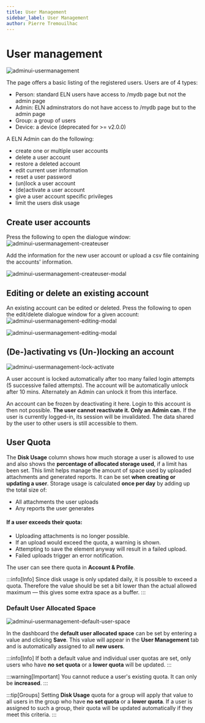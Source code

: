 ```yaml
---
title: User Management
sidebar_label: User Management
author: Pierre Tremouilhac
---
```


# User management

![adminui-usermanagement](@site/static/img/admin_ui/admin_ui-user_management.png)

The page offers a basic listing of the registered users.
Users are of 4 types:
- Person: standard ELN users have access to /mydb page but not the admin page
- Admin: ELN adminstrators do not have access to /mydb page but to the admin page
- Group: a group of users
- Device: a device (deprecated for >= v2.0.0)

A ELN Admin can do the following:
- create one or multiple user accounts
- delete a user account
- restore a deleted account
- edit current user information
- reset a user password
- (un)lock a user account
- (de)activate a user account
- give a user account specific privileges
- limit the users disk usage 

## Create user accounts 

Press the following to open the dialogue window:
![adminui-usermanagement-createuser](@site/static/img/admin_ui/admin_ui-user_management-newuser.png)

Add the information for the new user account or upload a csv file containing the accounts' information.

![adminui-usermanagement-createuser-modal](@site/static/img/admin_ui/admin_ui-user_management-newuser-mod.png)

## Editing or delete an existing account

An existing account can be edited or deleted. 
Press the following to open the edit/delete dialogue window for a given account: 
![adminui-usermanagement-editing-modal](@site/static/img/admin_ui/admin_ui-user_management-editing.png)

![adminui-usermanagement-editing-modal](@site/static/img/admin_ui/admin_ui-user_management-deleting-mod.png)



## (De-)activating vs (Un-)locking an account

![adminui-usermanagement-lock-activate](@site/static/img/admin_ui/admin_ui-user_management-lock-activate.png)

A user account is locked automatically after too many failed login attempts (5 successive failed attempts).
The account will be automatically unlock after 10 mins.
Alternately an Admin can unlock it from this interface.

An account can be frozen by deactivating it here. Login to this account is then not possible.
__The user cannot reactivate it. Only an Admin can.__
If the user is currently logged-in, its session will be invalidated.
The data shared by the user to other users is still accessible to them.

## User Quota

The __Disk Usage__ column shows how much storage a user is allowed to use
and also shows the __percentage of allocated storage used__, if a limit has been set.
This limit helps manage the amount of space used by uploaded attachments and generated reports.
It can be set __when creating or updating a user__.
Storage usage is calculated __once per day__ by adding up the total size of:
- All attachments the user uploads
- Any reports the user generates

#### If a user exceeds their quota:
- Uploading attachments is no longer possible.
- If an upload would exceed the quota, a warning is shown.
- Attempting to save the element anyway will result in a failed upload.
- Failed uploads trigger an error notification.

The user can see there quota in __Account & Profile__.

:::info[Info]
Since disk usage is only updated daily, it is possible to exceed a quota.
Therefore the value should be set a bit lower than the actual allowed maximum
— this gives some extra space as a buffer.
:::

### Default User Allocated Space

![adminui-usermanagement-default-user-space](@site/static/img/admin_ui/admin_ui-default_user_space.png)

In the dashboard the __default user allocated space__ can be set 
by entering a value and clicking __Save__. This value will appear in the __User Management__ tab
and is automatically assigned to all __new users__.

:::info[Info]
If both a default value and individual user quotas are set,
only users who have __no set quota__ or a __lower quota__ will be updated.
:::

:::warning[Important]
You cannot reduce a user's existing quota. It can only be __increased__.
:::

:::tip[Groups]
Setting __Disk Usage__ quota for a group will apply that value to all users in the group
who have __no set quota__ or a __lower quota__. If a user is assigned to such a group,
their quota will be updated automatically if they meet this criteria.
:::





